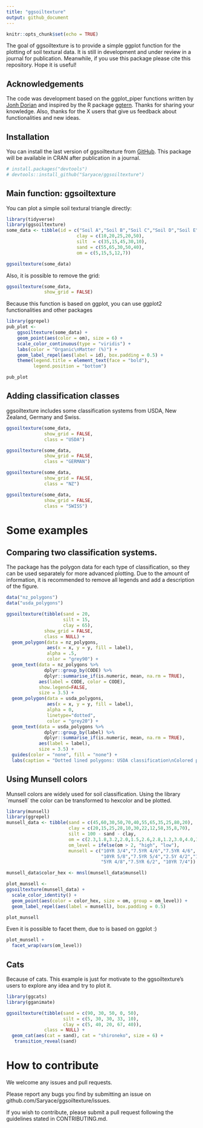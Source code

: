 ```yaml
---
title: "ggsoiltexture"
output: github_document
---
```


```r
knitr::opts_chunk$set(echo = TRUE)
```

The goal of ggsoiltexture is to provide a simple ggplot function for the plotting of soil textural data. It is still in development and under review in a journal for publication. Meanwhile, if you use this package please cite this repository. Hope it is useful!

## Acknowledgements 
The code was development based on the ggplot_piper functions written by [Jonh Dorian](https://gist.github.com/johnDorian/5561272) and inspired by the R package [ggtern](https://github.com/nicholasehamilton/ggtern). Thanks for sharing your knowledge. Also, thanks for the X users that give us feedback about functionalities and new ideas.

## Installation

You can install the last version of ggsoiltexture from [GitHub](https://github.com/Saryace/ggsoiltexture). This package will be available in CRAN after publication in a journal. 


```r
# install.packages("devtools")
# devtools::install_github("Saryace/ggsoiltexture")
```

## Main function: ggsoiltexture

You can plot a simple soil textural triangle directly:

```r
library(tidyverse)
library(ggsoiltexture)
some_data <- tibble(id = c("Soil A","Soil B","Soil C","Soil D","Soil E"),
                          clay = c(10,20,25,20,50),
                          silt  = c(35,15,45,30,10),
                          sand = c(55,65,30,50,40),
                          om = c(5,15,5,12,7))

ggsoiltexture(some_data)
```

Also, it is possible to remove the grid:

```r
ggsoiltexture(some_data,
              show_grid = FALSE)
```

Because this function is based on ggplot, you can use ggplot2 functionalities and other packages

```r
library(ggrepel)
pub_plot <-
    ggsoiltexture(some_data) +
    geom_point(aes(color = om), size = 6) +
    scale_color_continuous(type = "viridis") +
    labs(color = "Organic\nMatter (%)") +
    geom_label_repel(aes(label = id), box.padding = 0.5) +
    theme(legend.title = element_text(face = "bold"),
          legend.position = "bottom")

pub_plot
```

## Adding classification classes

ggsoiltexture includes some classification systems from USDA, New Zealand, Germany and Swiss.

```r
ggsoiltexture(some_data,
              show_grid = FALSE,
              class = "USDA")
```


```r
ggsoiltexture(some_data,
              show_grid = FALSE,
              class = "GERMAN")
```

```r
ggsoiltexture(some_data,
              show_grid = FALSE,
              class = "NZ")
```

```r
ggsoiltexture(some_data,
              show_grid = FALSE,
              class = "SWISS")
```

# Some examples

## Comparing two classification systems. 

The package has the polygon data for each type of classification, so they can be used separately for more advanced plotting. Due to the amount of information, it is recommended to remove all legends and add a description of the figure.

```r

data("nz_polygons")
data("usda_polygons")

ggsoiltexture(tibble(sand = 20,
                     silt = 15,
                     clay = 65),
              show_grid = FALSE,
              class = NULL) +
  geom_polygon(data = nz_polygons, 
               aes(x = x, y = y, fill = label),
               alpha = .5,
               color = "grey90") +
  geom_text(data = nz_polygons %>%
              dplyr::group_by(CODE) %>%
              dplyr::summarise_if(is.numeric, mean, na.rm = TRUE),
            aes(label = CODE, color = CODE),
            show.legend=FALSE,
            size = 3.5) +
  geom_polygon(data = usda_polygons, 
               aes(x = x, y = y, fill = label),
               alpha = 0,
               linetype="dotted",
               color = "grey20") +
  geom_text(data = usda_polygons %>%
              dplyr::group_by(label) %>%
              dplyr::summarise_if(is.numeric, mean, na.rm = TRUE),
            aes(label = label),
            size = 3.5) +
  guides(color = "none", fill = "none") +
  labs(caption = "Dotted lined polygons: USDA classification\nColored polygons: New Zealand Classification")
```

## Using Munsell colors

Munsell colors are widely used for soil classification. Using the library ´munsell´ the color can be transformed to hexcolor and be plotted. 

```r
library(munsell)
library(ggrepel)
munsell_data <- tibble(sand = c(45,60,30,50,70,40,55,65,35,25,80,20),
                       clay = c(20,15,25,28,10,30,22,12,58,35,8,70),
                       silt = 100 - sand - clay,
                       om = c(2.3,1.8,3.2,2.0,1.5,2.6,2.8,1.2,3.0,4.0,1.0,4.2),
                       om_level = ifelse(om > 2, "high", "low"),
                       munsell = c("10YR 3/4","7.5YR 4/6","7.5YR 4/6", "10YR 4/2","5YR 3/6",
                                   "10YR 5/8","7.5YR 5/4","2.5Y 4/2","10YR 6/6",
                                   "5YR 4/8","7.5YR 6/2", "10YR 7/4"))

munsell_data$color_hex <- mnsl(munsell_data$munsell)

plot_munsell <- 
ggsoiltexture(munsell_data) +
  scale_color_identity() +
  geom_point(aes(color = color_hex, size = om, group = om_level)) +
  geom_label_repel(aes(label = munsell), box.padding = 0.5) 

plot_munsell

```

Even it is possible to facet them, due to is based on ggplot :)

```r
plot_munsell +
  facet_wrap(vars(om_level))
```

## Cats

Because of cats. This example is just for motivate to the ggsoiltexture's users to explore any idea and try to plot it. 

```r
library(ggcats)
library(gganimate)

ggsoiltexture(tibble(sand = c(90, 30, 50, 0, 50),
                     silt = c(5, 30, 30, 33, 10),
                     clay = c(5, 40, 20, 67, 40)),
              class = NULL) +
  geom_cat(aes(cat = sand), cat = "shironeko", size = 6) +
   transition_reveal(sand)

```

# How to contribute

We welcome any issues and pull requests.

Please report any bugs you find by submitting an issue on github.com/Saryace/ggsoiltexture/issues.

If you wish to contribute, please submit a pull request following the guidelines stated in CONTRIBUTING.md.


